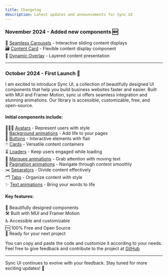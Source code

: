 ```yaml
---
title: Changelog
description: Latest updates and announcements for Sync UI
---
```


### November 2024 - Added new components 🆕

🎠 [Seamless Carousels](/docs/carousels) - Interactive sliding content displays  
🗃️ [Content Card](/docs/cards) - Flexible content display component  
🎯 [Dynamic Overlay](/docs/cards) - Layered content presentation

---

### October 2024 - First Launch 🚀

I am excited to introduce Sync UI, a collection of beautifully designed UI components that help you build business websites faster and easier. Built with MUI and Framer Motion, sync ui offers seamless integration and stunning animations. Our library is accessible, customizable, free, and open-source.

#### Initial components include:

🧑‍🤝‍🧑 [Avatars](/docs/avatars) - Represent users with style  
🌈 [Background animations](/docs/backgrounds) - Add life to your pages  
🔘 [Buttons](/docs/buttons) - Interactive elements with flair  
🃏 [Cards](/docs/cards) - Versatile content containers  
⏳ [Loaders](/docs/loaders) - Keep users engaged while loading  
🔄 [Marquee animations](/docs/marquee) - Grab attention with moving text  
📄 [Pagination animations](/docs/pagination) - Navigate through content smoothly  
✂️ [Separators](/docs/separators) - Divide content effectively  
🗂️ [Tabs](/docs/tabs) - Organize content with style  
✨ [Text animations](/docs/texts) - Bring your words to life

#### Key features:

🎨 Beautifully designed components  
🛠️ Built with MUI and Framer Motion  
♿ Accessible and customizable  
🆓 100% Free and Open Source  
🚀 Ready for your next project

You can copy and paste the code and customize it according to your needs. Feel free to give feedback and contribute to the project at [GitHub](https://github.com/AbhiVarde/syncui)

---

Sync UI continues to evolve with your feedback. Stay tuned for more exciting updates! 🎉

